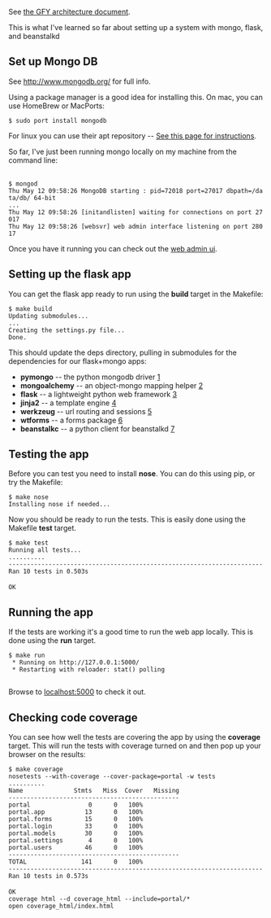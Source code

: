See [https://docs.google.com/a/litl.com/document/d/1GzlMlV1r4DVqMzdXE946Sa2KH4iRwpM7Slqrrun3u8o/edit?authkey=CNXvhZMD&hl=en# the GFY architecture document].

This is what I've learned so far about setting up a system with mongo, flask, and beanstalkd

== Set up Mongo DB ==

See [http://www.mongodb.org/ http://www.mongodb.org/] for full info.

Using a package manager is a good idea for installing this.
On mac, you can use HomeBrew or MacPorts:

 <nowiki>$ sudo port install mongodb</nowiki>

For linux you can use their apt repository -- [http://www.mongodb.org/display/DOCS/Ubuntu+and+Debian+packages See this page for instructions].

So far, I've just been running mongo locally on my machine from the command line:

 <nowiki>
$ mongod
Thu May 12 09:58:26 MongoDB starting : pid=72018 port=27017 dbpath=/data/db/ 64-bit
...
Thu May 12 09:58:26 [initandlisten] waiting for connections on port 27017
Thu May 12 09:58:26 [websvr] web admin interface listening on port 28017
</nowiki>

Once you have it running you can check out the [http://localhost:28017 web admin ui].

== Setting up the flask app ==

You can get the flask app ready to run using the '''build''' target in the Makefile:

 <nowiki>$ make build
Updating submodules...
...
Creating the settings.py file...
Done.
</nowiki>

This should update the deps directory, pulling in submodules for the dependencies for our flask+mongo apps:
* '''pymongo''' -- the python mongodb driver [http://api.mongodb.org/python/current/]
* '''mongoalchemy''' -- an object-mongo mapping helper [http://mongoalchemy.org/]
* '''flask''' -- a lightweight python web framework [http://flask.pocoo.org/]
* '''jinja2''' -- a template engine [http://jinja.pocoo.org/]
* '''werkzeug''' -- url routing and sessions [http://werkzeug.pocoo.org/]
* '''wtforms''' -- a forms package [http://wtforms.simplecodes.com/]
* '''beanstalkc''' -- a python client for beanstalkd [https://github.com/earl/beanstalkc/#readme]

== Testing the app ==

Before you can test you need to install '''nose'''. You can do this using pip, or try the Makefile:
 <nowiki>$ make nose
Installing nose if needed...
</nowiki>

Now you should be ready to run the tests. This is easily done using the Makefile '''test''' target.
 <nowiki>$ make test
Running all tests...
..........
----------------------------------------------------------------------
Ran 10 tests in 0.503s

OK
</nowiki>

== Running the app ==

If the tests are working it's a good time to run the web app locally. This is done using the '''run''' target.
 <nowiki>$ make run
 * Running on http://127.0.0.1:5000/
 * Restarting with reloader: stat() polling
 </nowiki>

Browse to [http://localhost:5000 localhost:5000] to check it out.

== Checking code coverage ==

You can see how well the tests are covering the app by using the '''coverage''' target. This will run the tests with coverage turned on and then pop up your browser on the results:

 <nowiki>$ make coverage
nosetests --with-coverage --cover-package=portal -w tests
..........
Name              Stmts   Miss  Cover   Missing
-----------------------------------------------
portal                0      0   100%
portal.app           13      0   100%
portal.forms         15      0   100%
portal.login         33      0   100%
portal.models        30      0   100%
portal.settings       4      0   100%
portal.users         46      0   100%
-----------------------------------------------
TOTAL               141      0   100%
----------------------------------------------------------------------
Ran 10 tests in 0.573s

OK
coverage html --d coverage_html --include=portal/*
open coverage_html/index.html
 </nowiki>
